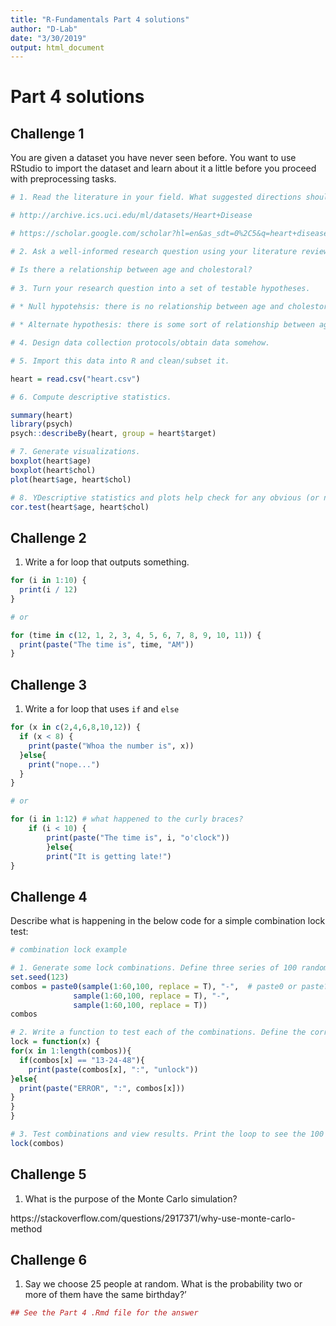 ```yaml
---
title: "R-Fundamentals Part 4 solutions"
author: "D-Lab"
date: "3/30/2019"
output: html_document
---
```


# Part 4 solutions

## **Challenge 1**

You are given a dataset you have never seen before. You want to use RStudio to import the dataset and learn about it a little before you proceed with preprocessing tasks. 

```r
# 1. Read the literature in your field. What suggested directions should you proceed in? Where are the gaps in the scientific knowledge? What is missing, is lacking, or otherwise needs to be expanded upon?  

# http://archive.ics.uci.edu/ml/datasets/Heart+Disease

# https://scholar.google.com/scholar?hl=en&as_sdt=0%2C5&q=heart+disease&btnG=

# 2. Ask a well-informed research question using your literature review.  

# Is there a relationship between age and cholestoral?
  
# 3. Turn your research question into a set of testable hypotheses.  
  
# * Null hypotehsis: there is no relationship between age and cholestoral.  

# * Alternate hypothesis: there is some sort of relationship between age and cholestoral.  

# 4. Design data collection protocols/obtain data somehow.  

# 5. Import this data into R and clean/subset it.  

heart = read.csv("heart.csv")

# 6. Compute descriptive statistics.  

summary(heart)
library(psych)
psych::describeBy(heart, group = heart$target)

# 7. Generate visualizations.  
boxplot(heart$age)
boxplot(heart$chol)
plot(heart$age, heart$chol)

# 8. YDescriptive statistics and plots help check for any obvious (or not so obvious) signals or relationships. Statistical testing can then be employed to test such relationships. 
cor.test(heart$age, heart$chol)
```

## **Challenge 2**
1. Write a for loop that outputs something. 

```r
for (i in 1:10) {
  print(i / 12)
}

# or

for (time in c(12, 1, 2, 3, 4, 5, 6, 7, 8, 9, 10, 11)) {
  print(paste("The time is", time, "AM"))
}
```

## **Challenge 3**
1. Write a for loop that uses `if` and `else`

```r
for (x in c(2,4,6,8,10,12)) {
  if (x < 8) {
    print(paste("Whoa the number is", x))
  }else{
    print("nope...")
  }
}

# or

for (i in 1:12) # what happened to the curly braces? 
    if (i < 10) {
        print(paste("The time is", i, "o'clock"))
        }else{
        print("It is getting late!")
}
```

## **Challenge 4**
Describe what is happening in the below code for a simple combination lock test: 

```r
# combination lock example

# 1. Generate some lock combinations. Define three series of 100 random numbers between 1 and 60 to simulate the combination lock.
set.seed(123)
combos = paste0(sample(1:60,100, replace = T), "-",  # paste0 or paste?
              sample(1:60,100, replace = T), "-", 
              sample(1:60,100, replace = T))
combos

# 2. Write a function to test each of the combinations. Define the correct combination to open the lock: 13-24-28.
lock = function(x) {
for(x in 1:length(combos)){
  if(combos[x] == "13-24-48"){
    print(paste(combos[x], ":", "unlock"))
}else{
  print(paste("ERROR", ":", combos[x]))
}
}
}

# 3. Test combinations and view results. Print the loop to see the 100 tries. 
lock(combos)
```

## **Challenge 5**
1. What is the purpose of the Monte Carlo simulation? 

https://stackoverflow.com/questions/2917371/why-use-monte-carlo-method

## **Challenge 6**
1. Say we choose 25 people at random. What is the probability two or more of them have the same birthday?'
```r
## See the Part 4 .Rmd file for the answer
```
